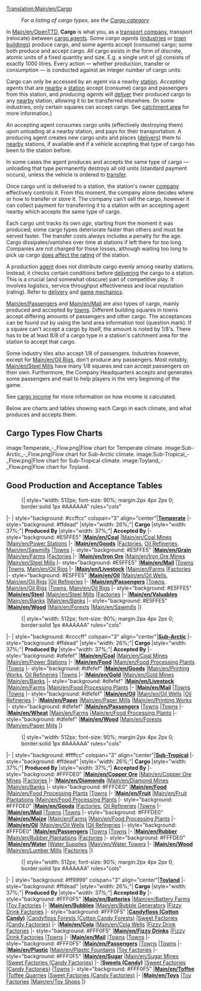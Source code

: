 [[Translation:Main/en/Cargo]]{{en/Table of contents}}
:''For a listing of cargo types, see the [[Category/en/Cargo|Cargo category]]''

In [[Main/en/OpenTTD]], '''Cargo''' is what you, as a [[Main/en/Transport company|transport company]], transport (relocate) between [[Main/en/Cargo agent|cargo agents]].  Some ''cargo agents'' ([[Main/en/Industries|industries]] or [[Main/en/Towns|town buildings]]) produce cargo, and some agents accept (consume) cargo; some both produce and accept cargo. All cargo exists in the form of discrete, atomic units of a fixed quantity and size. E.g. a single unit of [[Main/en/Oil|oil]] consists of exactly 1000 litres. Every action&nbsp;&mdash; whether production, transfer or consumption&nbsp;&mdash; is conducted against an integer number of cargo units.

Cargo can only be accessed by an agent via a nearby [[Main/en/Stations|station]]. ''Accepting agents'' that are [[Main/en/Catchment area|nearby]] a [[Main/en/Stations|station]] accept (consume) cargo and passengers from this station, and ''producing agents'' will [[Main/en/Production delivery|deliver]] their produced cargo to any [[Main/en/Catchment area|nearby]] station, allowing it to be transferred elsewhere. (In some industries, only certain squares can accept cargo. See [[Main/en/Catchment area|catchment area]] for more information.)

An accepting agent consumes cargo units (effectively destroying them) upon unloading at a nearby station, and pays for their transportation. A producing agent creates new cargo units and places ([[Main/en/Production delivery|delivers]]) them to [[Main/en/Catchment area|nearby]] stations, if available and if a vehicle accepting that type of cargo has been to the station before.

In some cases the agent produces and accepts the same type of cargo&nbsp;&mdash; unloading that type permanently destroys all old units (standard payment occurs), unless the vehicle is ordered to [[Main/en/Orders#Transfer|transfer]].

Once cargo unit is delivered to a station, the station's owner [[Main/en/Transport company|company]] effectively controls it. From this moment, the company alone decides where or how to transfer or store it. The company can't sell the cargo, however it can collect payment for transferring it to a station with an accepting agent nearby which accepts the same type of cargo.

Each cargo unit tracks its own ''age'', starting from the moment it was produced; some cargo types deteriorate faster than others and must be served faster. The transfer costs always includes a penalty for the age. Cargo dissipates/vanishes over time at stations if left there for too long. Companies are not charged for those losses, although waiting too long to pick up cargo [[Main/en/Game mechanics#Station rating|does affect the rating]] of the station.

A production [[Main/en/Cargo agent|agent]] does not distribute cargo evenly among nearby stations. Instead, it checks certain conditions before [[Main/en/Production delivery|delivering]] the cargo to a station. This is a crucial (and somewhat obscure) part of competitive play. It involves logistics, service throughput effectiveness and local reputation (rating). Refer to [[Main/en/Production delivery|delivery]] and [[Main/en/Game mechanics|game mechanics]].

[[Main/en/Passengers]] and [[Main/en/Mail]] are also types of cargo, mainly produced and accepted by [[Main/en/Towns|town]]s. Different building squares in towns accept differing amounts of passengers and other cargo. The acceptances can be found out by using the land area information tool (question mark). If a square can't accept a cargo by itself, the amount is noted by 1/8's. There has to be at least 8/8 of a cargo type in a station's catchment area for the station to accept that cargo.

Some industry tiles also accept 1/8 of passengers. Industries however, except for [[Main/en/Oil Rig]]s, don't produce any passengers. Most notably, [[Main/en/Steel Mill]]s have many 1/8 squares and can accept passengers on their own. Furthermore, the Company Headquarters accepts and generates some passengers and mail to help players in the very beginning of the game.

See [[Main/en/Cargo income|cargo income]] for more information on how income is calculated.

Below are charts and tables showing each Cargo in each climate, and what produces and accepts them.

==Cargo Types Flow Charts==
<gallery>
image:Temperate_-_Flow.png|Flow chart for Temperate climate.
image:Sub-Arctic_-_Flow.png|Flow chart for Sub-Arctic climate.
image:Sub-Tropical_-_Flow.png|Flow chart for Sub-Tropical climate.
image:Toyland_-_Flow.png|Flow chart for Toyland.
</gallery>

==Good Production and Acceptance Tables==

:{| {{en/Wikitable}} style="width: 512px; font-size: 90%; margin:2px 4px 2px 0; border:solid 1px #AAAAAA" rules="cols"
|- 
| style="background: #ccffcc" colspan="3" align="center"|'''[[Main/en/Climates#Temperate|Temperate]]'''
|- style="background: #ffdead"
|style="width: 26%;"| '''Cargo'''
|style="width: 37%;"| '''Produced By'''
|style="width: 37%;"| '''Accepted By'''
|- style="background: #E5FFE5"
|'''[[Main/en/Coal]]'''
|[[Main/en/Coal Mine]]s
|[[Main/en/Power Station]]s
|-
|'''[[Main/en/Goods]]'''
|[[Main/en/Factory|Factories]], [[Main/en/Oil Refinery|Oil Refineries]], [[Main/en/Sawmill]]s
|[[Main/en/Towns|Town]]s
|- style="background: #E5FFE5"
|'''[[Main/en/Grain]]'''
|[[Main/en/Farm]]s
|[[Main/en/Factory|Factories]]
|-
|'''[[Main/en/Iron Ore]]'''
|[[Main/en/Iron Ore Mine]]s
|[[Main/en/Steel Mill]]s
|- style="background: #E5FFE5"
|'''[[Main/en/Mail]]'''
|[[Main/en/Towns|Town]]s
|[[Main/en/Towns|Town]]s, [[Main/en/Oil Rig]]s
|-
|'''[[Main/en/Livestock]]'''
|[[Main/en/Farm]]s
|[[Main/en/Factory|Factories]]
|- style="background: #E5FFE5"
|'''[[Main/en/Oil]]'''
|[[Main/en/Oil Wells]], [[Main/en/Oil Rig]]s
|[[Main/en/Oil Refinery|Oil Refineries]]
|-
|'''[[Main/en/Passengers]]'''
|[[Main/en/Towns|Town]]s, [[Main/en/Oil Rig]]s
|[[Main/en/Towns|Town]]s, [[Main/en/Oil Rig]]s
|- style="background: #E5FFE5"
|'''[[Main/en/Steel]]'''
|[[Main/en/Steel Mill]]s
|[[Main/en/Factory|Factories]]
|-
|'''[[Main/en/Valuables]]'''
|[[Main/en/Bank]]s
|[[Main/en/Bank]]s
|- style="background: #E5FFE5"
|'''[[Main/en/Wood]]'''
|[[Main/en/Forest]]s
|[[Main/en/Sawmill]]s
|}

:{| {{en/Wikitable}} style="width: 512px; font-size: 90%; margin:2px 4px 2px 0; border:solid 1px #AAAAAA" rules="cols"
|- 
| style="background: #ccccff" colspan="3" align="center"|'''[[Main/en/Climates#Sub-arctic|Sub-Arctic]]'''
|- style="background: #ffdead"
|style="width: 26%;"| '''Cargo'''
|style="width: 37%;"| '''Produced By'''
|style="width: 37%;"| '''Accepted By'''
|- style="background: #dfefef"
|'''[[Main/en/Coal]]'''
|[[Main/en/Coal Mine]]s
|[[Main/en/Power Station]]s
|-
|'''[[Main/en/Food]]'''
|[[Main/en/Food Processing Plant]]s
|[[Main/en/Towns|Town]]s
|- style="background: #dfefef"
|'''[[Main/en/Goods]]'''
|[[Main/en/Printing Works]], [[Main/en/Oil Refinery|Oil Refineries]]
|[[Main/en/Towns|Town]]s
|-
|'''[[Main/en/Gold]]'''
|[[Main/en/Gold Mine]]s
|[[Main/en/Bank]]s
|- style="background: #dfefef"
|'''[[Main/en/Livestock]]'''
|[[Main/en/Farm]]s
|[[Main/en/Food Processing Plant]]s
|-
|'''[[Main/en/Mail]]'''
|[[Main/en/Towns|Town]]s
|[[Main/en/Towns|Town]]s
|- style="background: #dfefef"
|'''[[Main/en/Oil]]'''
|[[Main/en/Oil Wells]]
|[[Main/en/Oil Refinery|Oil Refineries]]
|-
|'''[[Main/en/Paper]]'''
|[[Main/en/Paper Mill]]s
|[[Main/en/Printing Works]]
|- style="background: #dfefef"
|'''[[Main/en/Passengers]]'''
|[[Main/en/Towns|Town]]s
|[[Main/en/Towns|Town]]s
|-
|'''[[Main/en/Wheat]]'''
|[[Main/en/Farm]]s
|[[Main/en/Food Processing Plant]]s
|- style="background: #dfefef"
|'''[[Main/en/Wood]]'''
|[[Main/en/Forest]]s
|[[Main/en/Paper Mill]]s
|}

:{| {{en/Wikitable}} style="width: 512px; font-size: 90%; margin:2px 4px 2px 0; border:solid 1px #AAAAAA" rules="cols"
|- 
| style="background: #ffffcc" colspan="3" align="center"|'''[[Main/en/Climates#Sub-tropical|Sub-Tropical]]'''
|- style="background: #ffdead"
|style="width: 26%;"| '''Cargo'''
|style="width: 37%;"| '''Produced By'''
|style="width: 37%;"| '''Accepted By'''
|- style="background: #FFFDE0"
|'''[[Main/en/Copper Ore]]'''
|[[Main/en/Copper Ore Mine]]s
|[[Main/en/Factory|Factories]]
|-
|'''[[Main/en/Diamonds]]'''
|[[Main/en/Diamond Mine]]s
|[[Main/en/Bank]]s
|- style="background: #FFFDE0"
|'''[[Main/en/Food]]'''
|[[Main/en/Food Processing Plant]]s
|[[Main/en/Towns|Town]]s
|-
|'''[[Main/en/Fruit]]'''
|[[Main/en/Fruit Plantation]]s
|[[Main/en/Food Processing Plant]]s
|- style="background: #FFFDE0"
|'''[[Main/en/Goods]]'''
|[[Main/en/Factory|Factories]], [[Main/en/Oil Refinery|Oil Refineries]]
|[[Main/en/Towns|Town]]s
|-
|'''[[Main/en/Mail]]'''
|[[Main/en/Towns|Town]]s
|[[Main/en/Towns|Town]]s
|- style="background: #FFFDE0"
|'''[[Main/en/Maize]]'''
|[[Main/en/Farm]]s
|[[Main/en/Food Processing Plant]]s
|-
|'''[[Main/en/Oil]]'''
|[[Main/en/Oil Wells]]
|[[Main/en/Oil Refinery|Oil Refineries]]
|- style="background: #FFFDE0"
|'''[[Main/en/Passengers]]'''
|[[Main/en/Towns|Town]]s
|[[Main/en/Towns|Town]]s
|-
|'''[[Main/en/Rubber]]'''
|[[Main/en/Rubber Plantation]]s
|[[Main/en/Factory|Factories]]
|- style="background: #FFFDE0"
|'''[[Main/en/Water]]'''
|[[Main/en/Water Supply|Water Supplies]]
|[[Main/en/Water Tower]]s
|-
|'''[[Main/en/Wood]]'''
|[[Main/en/Lumber Mill]]s
|[[Main/en/Factory|Factories]]
|}

:{| {{en/Wikitable}} style="width: 512px; font-size: 90%; margin:2px 4px 2px 0; border:solid 1px #AAAAAA" rules="cols"
|- 
| style="background: #ff9999" colspan="3" align="center"|'''[[Main/en/Climates#Toyland|Toyland]]'''
|- style="background: #ffdead"
|style="width: 26%;"| '''Cargo'''
|style="width: 37%;"| '''Produced By'''
|style="width: 37%;"| '''Accepted By'''
|- style="background: #FFF0F5"
|'''[[Main/en/Batteries]]'''
|[[Main/en/Battery Farm]]s
|[[Main/en/Toy Factory|Toy Factories]]
|-
|'''[[Main/en/Bubbles]]'''
|[[Main/en/Bubble Generator]]s
|[[Main/en/Fizzy Drink Factory|Fizzy Drink Factories]]
|- style="background: #FFF0F5"
|'''[[Main/en/Candyfloss|Candyfloss (Cotton Candy)]]''' 
|[[Main/en/Candyfloss Forest|Candyfloss Forests (Cotton Candy Forests)]]
|[[Main/en/Sweet Factory|Sweet Factories (Candy Factories)]]
|-
|'''[[Main/en/Cola]]'''
|[[Main/en/Cola Wells]]
|[[Main/en/Fizzy Drink Factory|Fizzy Drink Factories]]
|- style="background: #FFF0F5"
|'''[[Main/en/Fizzy Drinks]]'''
|[[Main/en/Fizzy Drink Factory|Fizzy Drink Factories]]
|[[Main/en/Towns|Town]]s
|-
|'''[[Main/en/Mail]]'''
|[[Main/en/Towns|Town]]s
|[[Main/en/Towns|Town]]s
|- style="background: #FFF0F5"
|'''[[Main/en/Passengers]]'''
|[[Main/en/Towns|Town]]s
|[[Main/en/Towns|Town]]s
|-
|'''[[Main/en/Plastic]]'''
|[[Main/en/Plastic Fountains]]
|[[Main/en/Toy Factory|Toy Factories]]
|- style="background: #FFF0F5"
|'''[[Main/en/Sugar]]'''
|[[Main/en/Sugar Mine]]s
|[[Main/en/Sweet Factory|Sweet Factories (Candy Factories)]]
|-
|'''[[Main/en/Sweets|Sweets (Candy)]]'''
|[[Main/en/Sweet Factory|Sweet Factories (Candy Factories)]]
|[[Main/en/Towns|Town]]s
|- style="background: #FFF0F5"
|'''[[Main/en/Toffee]]'''
|[[Main/en/Toffee Quarry|Toffee Quarries]]
|[[Main/en/Sweet Factory|Sweet Factories (Candy Factories)]]
|-
|'''[[Main/en/Toys]]'''
|[[Main/en/Toy Factory|Toy Factories]]
|[[Main/en/Toy Shop]]s
|}